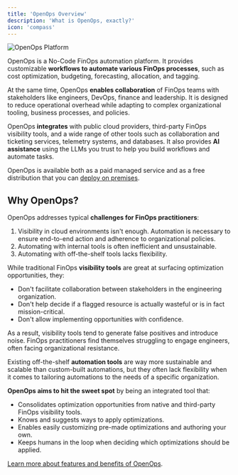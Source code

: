 ```yaml
---
title: 'OpenOps Overview'
description: 'What is OpenOps, exactly?'
icon: 'compass'
---
```


![OpenOps Platform](/images/OpenOps-Mintlify-Splash-Screen.png)

OpenOps is a No-Code FinOps automation platform. It provides customizable **workflows to automate various FinOps processes**, such as cost optimization, budgeting, forecasting, allocation, and tagging.

At the same time, OpenOps **enables collaboration** of FinOps teams with stakeholders like engineers, DevOps, finance and leadership. It is designed to reduce operational overhead while adapting to complex organizational tooling, business processes, and policies.

OpenOps **integrates** with public cloud providers, third-party FinOps visibility tools, and a wide range of other tools such as collaboration and ticketing services, telemetry systems, and databases. It also provides **AI assistance** using the LLMs you trust to help you build workflows and automate tasks.

OpenOps is available both as a paid managed service and as a free distribution that you can [deploy on premises](/getting-started/system-requirements).

## Why OpenOps?

OpenOps addresses typical **challenges for FinOps practitioners**:
1. Visibility in cloud environments isn't enough. Automation is necessary to ensure end-to-end action and adherence to organizational policies.
2. Automating with internal tools is often inefficient and unsustainable.
3. Automating with off-the-shelf tools lacks flexibility.

While traditional FinOps **visibility tools** are great at surfacing optimization opportunities, they:
* Don't facilitate collaboration between stakeholders in the engineering organization.
* Don't help decide if a flagged resource is actually wasteful or is in fact mission-critical.
* Don't allow implementing opportunities with confidence.

As a result, visibility tools tend to generate false positives and introduce noise. FinOps practitioners find themselves struggling to engage engineers, often facing organizational resistance.

Existing off-the-shelf **automation tools** are way more sustainable and scalable than custom-built automations, but they often lack flexibility when it comes to tailoring automations to the needs of a specific organization.

**OpenOps aims to hit the sweet spot** by being an integrated tool that:
* Consolidates optimization opportunities from native and third-party FinOps visibility tools.
* Knows and suggests ways to apply optimizations.
* Enables easily customizing pre-made optimizations and authoring your own.
* Keeps humans in the loop when deciding which optimizations should be applied.

[Learn more about features and benefits of OpenOps](/introduction/features-and-benefits).
